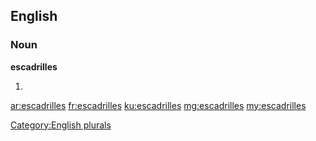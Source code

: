 ==English==

===Noun===
'''escadrilles'''

# {{plural of|[[escadrille]]}}

[[Category:English plurals]]

[[ar:escadrilles]]
[[fr:escadrilles]]
[[ku:escadrilles]]
[[mg:escadrilles]]
[[my:escadrilles]]